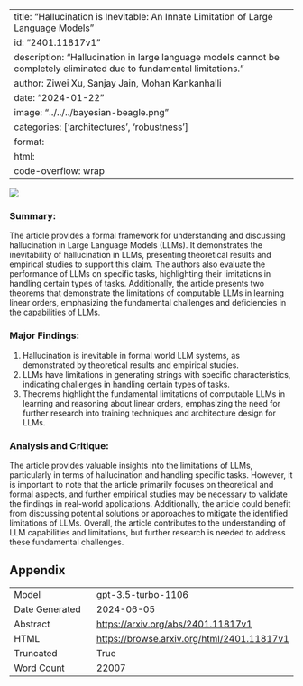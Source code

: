 
---
title: "Hallucination is Inevitable: An Innate Limitation of Large Language Models"
id: "2401.11817v1"
description: "Hallucination in large language models cannot be completely eliminated due to fundamental limitations."
author: Ziwei Xu, Sanjay Jain, Mohan Kankanhalli
date: "2024-01-22"
image: "../../../bayesian-beagle.png"
categories: ['architectures', 'robustness']
format:
  html:
    code-overflow: wrap
---

![](../../../bayesian-beagle.png)

### Summary:

The article provides a formal framework for understanding and discussing hallucination in Large Language Models (LLMs). It demonstrates the inevitability of hallucination in LLMs, presenting theoretical results and empirical studies to support this claim. The authors also evaluate the performance of LLMs on specific tasks, highlighting their limitations in handling certain types of tasks. Additionally, the article presents two theorems that demonstrate the limitations of computable LLMs in learning linear orders, emphasizing the fundamental challenges and deficiencies in the capabilities of LLMs.

### Major Findings:
1. Hallucination is inevitable in formal world LLM systems, as demonstrated by theoretical results and empirical studies.
2. LLMs have limitations in generating strings with specific characteristics, indicating challenges in handling certain types of tasks.
3. Theorems highlight the fundamental limitations of computable LLMs in learning and reasoning about linear orders, emphasizing the need for further research into training techniques and architecture design for LLMs.

### Analysis and Critique:
The article provides valuable insights into the limitations of LLMs, particularly in terms of hallucination and handling specific tasks. However, it is important to note that the article primarily focuses on theoretical and formal aspects, and further empirical studies may be necessary to validate the findings in real-world applications. Additionally, the article could benefit from discussing potential solutions or approaches to mitigate the identified limitations of LLMs. Overall, the article contributes to the understanding of LLM capabilities and limitations, but further research is needed to address these fundamental challenges.

## Appendix

|          |          |
|----------|----------|
| Model     | gpt-3.5-turbo-1106       |
| Date Generated     | 2024-06-05       |
| Abstract | [https://arxiv.org/abs/2401.11817v1](https://arxiv.org/abs/2401.11817v1)        |
| HTML     | [https://browse.arxiv.org/html/2401.11817v1](https://browse.arxiv.org/html/2401.11817v1)       |
| Truncated       | True       |
| Word Count       | 22007       |